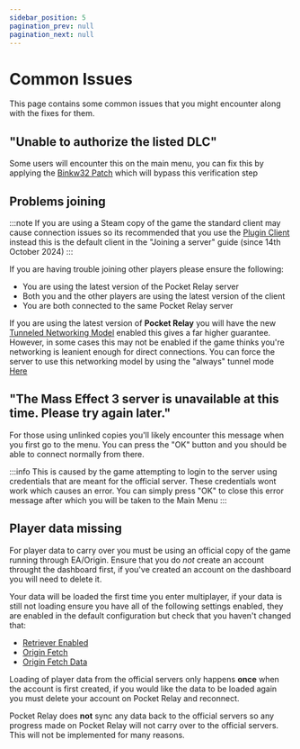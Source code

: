 ```yaml
---
sidebar_position: 5
pagination_prev: null
pagination_next: null
---
```


# Common Issues

This page contains some common issues that you might encounter along with the fixes for them.

## "Unable to authorize the listed DLC"

Some users will encounter this on the main menu, you can fix this by applying 
the [Binkw32 Patch](./client/7-binkw32.md) which will bypass this verification step

## Problems joining

:::note
If you are using a Steam copy of the game the standard client may cause connection 
issues so its recommended that you use the [Plugin Client](./client/4-plugin-client-manual.mdx) instead
this is the default client in the "Joining a server" guide (since 14th October 2024)
:::

If you are having trouble joining other players please ensure the following:

- You are using the latest version of the Pocket Relay server
- Both you and the other players are using the latest version of the client
- You are both connected to the same Pocket Relay server

If you are using the latest version of **Pocket Relay** you will have the new 
[Tunneled Networking Model](https://jacobtread.com/blog/pocket-relay-tunnel/) enabled 
this gives a far higher guarantee. However, in some cases this may not be enabled if the
game thinks you're networking is leanient enough for direct connections. You can force the server to use this networking model by using the "always" tunnel mode [Here](./server/configuration#always)

## "The Mass Effect 3 server is unavailable at this time. Please try again later."

For those using unlinked copies you'll likely encounter this message when you first go to the menu. 
You can press the "OK" button and you should be able to connect normally from there. 

:::info
This is caused by the game attempting to login to the server using credentials that are meant for the official server. These credentials wont work which causes an error. You can simply press "OK" to close this error message after which you will be taken to the Main Menu
:::

## Player data missing

For player data to carry over you must be using an official copy of the game running through EA/Origin. 
Ensure that you do *not* create an account throught the dashboard first, if you've created an account on the
dashboard you will need to delete it.

Your data will be loaded the first time you enter multiplayer, if your data is still not loading ensure you 
have all of the following settings enabled, they are enabled in the default configuration but check that you
haven't changed that:
- [Retriever Enabled](./server/4-configuration.md#enabled) 
- [Origin Fetch](./server/4-configuration.md#origin-fetch) 
- [Origin Fetch Data](./server/4-configuration.md#origin-fetch-data)

Loading of player data from the official servers only happens **once** when the account is first created, if you 
would like the data to be loaded again you must delete your account on Pocket Relay and reconnect.

Pocket Relay does **not** sync any data back to the official servers so any progress made on Pocket Relay will not 
carry over to the official servers. This will not be implemented for many reasons.